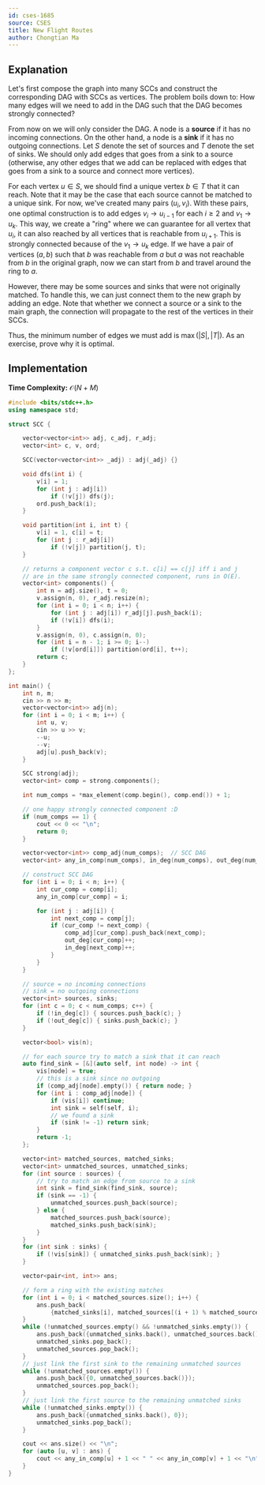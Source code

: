 ```yaml
---
id: cses-1685
source: CSES
title: New Flight Routes
author: Chongtian Ma
---
```


## Explanation

Let's first compose the graph into many SCCs and construct the corresponding DAG
with SCCs as vertices. The problem boils down to: How many edges will we need to
add in the DAG such that the DAG becomes strongly connected?

From now on we will only consider the DAG. A node is a **source** if it has no
incoming connections. On the other hand, a node is a **sink** if it has no
outgoing connections. Let $S$ denote the set of sources and $T$ denote the set
of sinks. We should only add edges that goes from a sink to a source (otherwise,
any other edges that we add can be replaced with edges that goes from a sink to
a source and connect more vertices).

For each vertex $u \in S$, we should find a unique vertex $b \in T$ that it can
reach. Note that it may be the case that each source cannot be matched to a
unique sink. For now, we've created many pairs $(u_i, v_i)$. With these pairs,
one optimal construction is to add edges $v_i \rightarrow u_{i-1}$ for each
$i \geq 2$ and $v_1 \rightarrow u_k$. This way, we create a "ring" where we can
guarantee for all vertex that $u_i$, it can also reached by all vertices that is
reachable from $u_{i+1}$. This is strongly connected because of the
$v_1 \rightarrow u_k$ edge. If we have a pair of vertices $(a, b)$ such that $b$
was reachable from $a$ but $a$ was not reachable from $b$ in the original graph,
now we can start from $b$ and travel around the ring to $a$.

However, there may be some sources and sinks that were not originally matched.
To handle this, we can just connect them to the new graph by adding an edge.
Note that whether we connect a source or a sink to the main graph, the
connection will propagate to the rest of the vertices in their SCCs.

Thus, the minimum number of edges we must add is $\max(|S|,|T|)$. As an
exercise, prove why it is optimal.

## Implementation

**Time Complexity:** $\mathcal{O}(N + M)$

<LanguageSection>

<CPPSection>

```cpp
#include <bits/stdc++.h>
using namespace std;

struct SCC {

	vector<vector<int>> adj, c_adj, r_adj;
	vector<int> c, v, ord;

	SCC(vector<vector<int>> _adj) : adj(_adj) {}

	void dfs(int i) {
		v[i] = 1;
		for (int j : adj[i])
			if (!v[j]) dfs(j);
		ord.push_back(i);
	}

	void partition(int i, int t) {
		v[i] = 1, c[i] = t;
		for (int j : r_adj[i])
			if (!v[j]) partition(j, t);
	}

	// returns a component vector c s.t. c[i] == c[j] iff i and j
	// are in the same strongly connected component, runs in O(E).
	vector<int> components() {
		int n = adj.size(), t = 0;
		v.assign(n, 0), r_adj.resize(n);
		for (int i = 0; i < n; i++) {
			for (int j : adj[i]) r_adj[j].push_back(i);
			if (!v[i]) dfs(i);
		}
		v.assign(n, 0), c.assign(n, 0);
		for (int i = n - 1; i >= 0; i--)
			if (!v[ord[i]]) partition(ord[i], t++);
		return c;
	}
};

int main() {
	int n, m;
	cin >> n >> m;
	vector<vector<int>> adj(n);
	for (int i = 0; i < m; i++) {
		int u, v;
		cin >> u >> v;
		--u;
		--v;
		adj[u].push_back(v);
	}

	SCC strong(adj);
	vector<int> comp = strong.components();

	int num_comps = *max_element(comp.begin(), comp.end()) + 1;

	// one happy strongly connected component :D
	if (num_comps == 1) {
		cout << 0 << "\n";
		return 0;
	}

	vector<vector<int>> comp_adj(num_comps);  // SCC DAG
	vector<int> any_in_comp(num_comps), in_deg(num_comps), out_deg(num_comps);

	// construct SCC DAG
	for (int i = 0; i < n; i++) {
		int cur_comp = comp[i];
		any_in_comp[cur_comp] = i;

		for (int j : adj[i]) {
			int next_comp = comp[j];
			if (cur_comp != next_comp) {
				comp_adj[cur_comp].push_back(next_comp);
				out_deg[cur_comp]++;
				in_deg[next_comp]++;
			}
		}
	}

	// source = no incoming connections
	// sink = no outgoing connections
	vector<int> sources, sinks;
	for (int c = 0; c < num_comps; c++) {
		if (!in_deg[c]) { sources.push_back(c); }
		if (!out_deg[c]) { sinks.push_back(c); }
	}

	vector<bool> vis(n);

	// for each source try to match a sink that it can reach
	auto find_sink = [&](auto self, int node) -> int {
		vis[node] = true;
		// this is a sink since no outgoing
		if (comp_adj[node].empty()) { return node; }
		for (int i : comp_adj[node]) {
			if (vis[i]) continue;
			int sink = self(self, i);
			// we found a sink
			if (sink != -1) return sink;
		}
		return -1;
	};

	vector<int> matched_sources, matched_sinks;
	vector<int> unmatched_sources, unmatched_sinks;
	for (int source : sources) {
		// try to match an edge from source to a sink
		int sink = find_sink(find_sink, source);
		if (sink == -1) {
			unmatched_sources.push_back(source);
		} else {
			matched_sources.push_back(source);
			matched_sinks.push_back(sink);
		}
	}
	for (int sink : sinks) {
		if (!vis[sink]) { unmatched_sinks.push_back(sink); }
	}

	vector<pair<int, int>> ans;

	// form a ring with the existing matches
	for (int i = 0; i < matched_sources.size(); i++) {
		ans.push_back(
		    {matched_sinks[i], matched_sources[(i + 1) % matched_sources.size()]});
	}
	while (!unmatched_sources.empty() && !unmatched_sinks.empty()) {
		ans.push_back({unmatched_sinks.back(), unmatched_sources.back()});
		unmatched_sinks.pop_back();
		unmatched_sources.pop_back();
	}
	// just link the first sink to the remaining unmatched sources
	while (!unmatched_sources.empty()) {
		ans.push_back({0, unmatched_sources.back()});
		unmatched_sources.pop_back();
	}
	// just link the first source to the remaining unmatched sinks
	while (!unmatched_sinks.empty()) {
		ans.push_back({unmatched_sinks.back(), 0});
		unmatched_sinks.pop_back();
	}

	cout << ans.size() << "\n";
	for (auto [u, v] : ans) {
		cout << any_in_comp[u] + 1 << " " << any_in_comp[v] + 1 << "\n";
	}
}
```

</CPPSection>

</LanguageSection>
